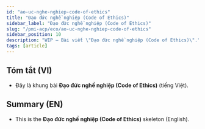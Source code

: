 ```yaml
---
id: "ao-uc-nghe-nghiep-code-of-ethics"
title: "Đạo đức nghề nghiệp (Code of Ethics)"
sidebar_label: "Đạo đức nghề nghiệp (Code of Ethics)"
slug: "/pmi-acp/eco/ao-uc-nghe-nghiep-code-of-ethics"
sidebar_position: 10
description: "WIP — Bài viết \"Đạo đức nghề nghiệp (Code of Ethics)\"."
tags: [article]
---
```



<Tabs groupId="lang">

<TabItem value="vi" label="VI" default>

## Tóm tắt (VI)
- Đây là khung bài **Đạo đức nghề nghiệp (Code of Ethics)** (tiếng Việt).

</TabItem>

<TabItem value="en" label="EN">

## Summary (EN)
- This is the **Đạo đức nghề nghiệp (Code of Ethics)** skeleton (English).

</TabItem>
</Tabs>

